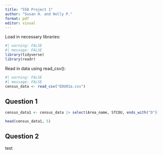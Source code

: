 ```yaml
---
title: "558 Project 1"
author: "Susan H. and Holly P."
format: pdf
editor: visual
---
```


Load in necessary libraries:

```r
#| warning: FALSE
#| message: FALSE
library(tidyverse)
library(readr)


```

Read in data using read_csv():

```r
#| warning: FALSE
#| message: FALSE
census_data <- read_csv("EDU01a.csv")


```

## Question 1

```r

census_data1 <- census_data |> select(Area_name, STCOU, ends_with("D")) 

head(census_data1, 5)


```

## Question 2

test
